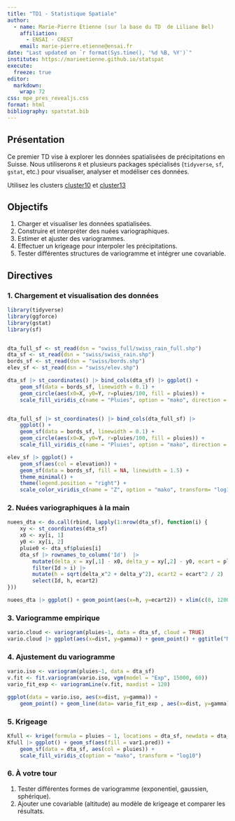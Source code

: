 ```yaml
---
title: "TD1 - Statistique Spatiale"
author:
  - name: Marie-Pierre Etienne (sur la base du TD  de Liliane Bel)
    affiliation: 
      - ENSAI - CREST
    email: marie-pierre.etienne@ensai.fr
date: "Last updated on `r format(Sys.time(), '%d %B, %Y')`"
institute: https://marieetienne.github.io/statspat
execute: 
  freeze: true
editor: 
  markdown: 
    wrap: 72
css: mpe_pres_revealjs.css
format: html
bibliography: spatstat.bib
---
```


## Présentation

Ce premier TD vise à explorer les données spatialisées de précipitations
en Suisse. Nous utiliserons `R` et plusieurs packages spécialisés
(`tidyverse`, `sf`, `gstat`, etc.) pour visualiser, analyser et
modéliser ces données.


Utilisez les clusters  [cluster10](https://clust-n10.ensai.fr) et [cluster13](https://clust-n13.ensai.fr)

## Objectifs

1.  Charger et visualiser les données spatialisées.
2.  Construire et interpréter des nuées variographiques.
3.  Estimer et ajuster des variogrammes.
4.  Effectuer un krigeage pour interpoler les précipitations.
5.  Tester différentes structures de variogramme et intégrer une
    covariable.

## Directives

### 1. Chargement et visualisation des données

``` r
library(tidyverse)
library(ggforce)
library(gstat)
library(sf)


dta_full_sf <- st_read(dsn = "swiss_full/swiss_rain_full.shp") 
dta_sf <- st_read(dsn = "swiss/swiss_rain.shp")
bords_sf <- st_read(dsn = "swiss/bords.shp") 
elev_sf <- st_read(dsn = "swiss/elev.shp") 

dta_sf |> st_coordinates() |> bind_cols(dta_sf) |> ggplot() + 
    geom_sf(data = bords_sf, linewidth = 0.1) +
    geom_circle(aes(x0=X, y0=Y, r=pluies/100, fill = pluies)) +
    scale_fill_viridis_c(name = "Pluies", option = "mako", direction = -1) 


dta_full_sf |> st_coordinates() |> bind_cols(dta_full_sf) |> 
    ggplot() + 
    geom_sf(data = bords_sf, linewidth = 0.1) +
    geom_circle(aes(x0=X, y0=Y, r=pluies/100, fill = pluies)) +
    scale_fill_viridis_c(name = "Pluies", option = "mako", direction = -1) 

elev_sf |> ggplot() + 
    geom_sf(aes(col = elevation)) + 
    geom_sf(data = bords_sf, fill = NA, linewidth = 1.5) + 
    theme_minimal() +
    theme(legend.position = "right") +
    scale_color_viridis_c(name = "Z", option = "mako", transform= "log10")
```

### 2. Nuées variographiques à la main

``` r
nuees_dta <- do.call(rbind, lapply(1:nrow(dta_sf), function(i) {
    xy <- st_coordinates(dta_sf)
    x0 <- xy[i, 1]
    y0 <- xy[i, 2]
    pluie0 <- dta_sf$pluies[i]
    dta_sf |> rownames_to_column('Id')  |> 
        mutate(delta_x = xy[,1] - x0, delta_y = xy[,2] - y0, ecart = pluies - pluie0) |> 
        filter(Id > i) |> 
        mutate(h = sqrt(delta_x^2 + delta_y^2), ecart2 = ecart^2 / 2) |> 
        select(Id, h, ecart2)
}))

nuees_dta |> ggplot() + geom_point(aes(x=h, y=ecart2)) + xlim(c(0, 120000))
```

### 3. Variogramme empirique

``` r
vario.cloud <- variogram(pluies~1, data = dta_sf, cloud = TRUE)
vario.cloud |> ggplot(aes(x=dist, y=gamma)) + geom_point() + ggtitle("Nuée variographique")
```

### 4. Ajustement du variogramme

``` r
vario.iso <- variogram(pluies~1, data = dta_sf)
v.fit <- fit.variogram(vario.iso, vgm(model = "Exp", 15000, 60))
vario_fit_exp <- variogramLine(v.fit, maxdist = 120)

ggplot(data = vario.iso, aes(x=dist, y=gamma)) + 
    geom_point() + geom_line(data= vario_fit_exp , aes(x=dist, y=gamma))
```

### 5. Krigeage

``` r
Kfull <- krige(formula = pluies ~ 1, locations = dta_sf, newdata = dta_full_sf, model = v.fit)
Kfull |> ggplot() + geom_sf(aes(fill = var1.pred)) +
    geom_sf(data = dta_sf, aes(col = pluies)) +
    scale_fill_viridis_c(option = "mako", transform = "log10")
```

### 6. À votre tour

1.  Tester différentes formes de variogramme (exponentiel, gaussien,
    sphérique).
2.  Ajouter une covariable (altitude) au modèle de krigeage et comparer
    les résultats.
